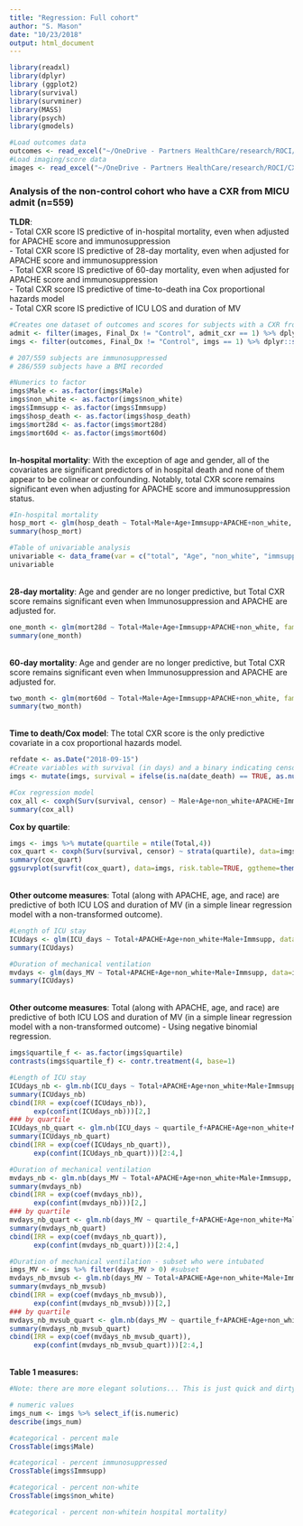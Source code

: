 ```yaml
---
title: "Regression: Full cohort"
author: "S. Mason"
date: "10/23/2018"
output: html_document
---
```


```r
library(readxl)
library(dplyr)
library (ggplot2)
library(survival)
library(survminer)
library(MASS)
library(psych)
library(gmodels)
```
```r
#Load outcomes data
outcomes <- read_excel("~/OneDrive - Partners HealthCare/research/ROCI/CXR/data/ROCI_101918.xlsx", sheet = "Outcomes", col_types = c("numeric", "skip", "numeric", "numeric", "numeric", "numeric", "text", "numeric", "numeric", "numeric", "numeric", "numeric", "date", "date", "numeric", "numeric", "date", "date",  "numeric", "date", "date", "numeric", "text", "numeric", "text", "numeric", "numeric", "date", "numeric", "numeric", "text", "numeric", "text", "text"))
#Load imaging/score data
images <- read_excel("~/OneDrive - Partners HealthCare/research/ROCI/CXR/data/ROCI_101918.xlsx", sheet = "Imaging", col_types = c("numeric", "text", "date", "numeric", "date", "numeric", "numeric", "numeric", "date", "text", "numeric", "numeric", "numeric", "numeric", "numeric", "numeric", "skip"))
```

<h3>Analysis of the non-control cohort who have a CXR from MICU admit (n=559)</h3>
**TLDR**:
<br> - Total CXR score IS predictive of in-hospital mortality, even when adjusted for APACHE score and immunosuppression
<br> - Total CXR score IS predictive of 28-day mortality, even when adjusted for APACHE score and immunosuppression
<br> - Total CXR score IS predictive of 60-day mortality, even when adjusted for APACHE score and immunosuppression
<br> - Total CXR score IS predictive of time-to-death ina Cox proportional hazards model
<br> - Total CXR score IS predictive of ICU LOS and duration of MV
<br>
```r
#Creates one dataset of outcomes and scores for subjects with a CXR from MICU admit
admit <- filter(images, Final_Dx != "Control", admit_cxr == 1) %>% dplyr::select(Subject_ID, cxr_date, Quad1, Quad2, Quad3, Quad4, Total)
imgs <- filter(outcomes, Final_Dx != "Control", imgs == 1) %>% dplyr::select (Subject_ID, Male, Age, BMI, non_white, Immsupp, APACHE, SOFA, days_MV, ICU_admit, ICU_days, Hosp_admit, Hosp_days, Final_Dx, DC_coded, hosp_death, date_death, mort28d, mort60d) %>% merge(admit, by="Subject_ID")

# 207/559 subjects are immunosuppressed
# 286/559 subjects have a BMI recorded
```
```r
#Numerics to factor
imgs$Male <- as.factor(imgs$Male)
imgs$non_white <- as.factor(imgs$non_white)
imgs$Immsupp <- as.factor(imgs$Immsupp)
imgs$hosp_death <- as.factor(imgs$hosp_death)
imgs$mort28d <- as.factor(imgs$mort28d)
imgs$mort60d <- as.factor(imgs$mort60d)
```

<br>**In-hospital mortality**: With the exception of age and gender, all of the covariates are significant predictors of in hospital death and none of them appear to be colinear or confounding. Notably, total CXR score remains significant even when adjusting for APACHE score and immunosuppression status. 
```r
#In-hospital mortality
hosp_mort <- glm(hosp_death ~ Total+Male+Age+Immsupp+APACHE+non_white, family=binomial(link='logit'), data=imgs)
summary(hosp_mort)

#Table of univariable analysis
univariable <- data_frame(var = c("total", "Age", "non_white", "immsupp", "APACHEII", "Male"), beta_tot = c(.1221, .12199, .11805, .10926, .11156, .12221), std_err_tot = c(.0234, .0234, .02378, .02454, .02448, .0234), pval_tot = c("<<.01", "<<.01", "<<.01", "<<.01", "<<.01", "<<.01"), AIC = c(614.3, 616.28, 602.97, 569.72, 583.11, 616.3), pval_var = c(NA, .907, .0008, "<<.01", "<<.01", .977), comment = c("predictor", "not sig", "predictor", "predictor", "predictor", "not sig"))
univariable
```
<br>**28-day mortality**: Age and gender are no longer predictive, but Total CXR score remains significant even when Immunosuppression and APACHE are adjusted for. 

```r
one_month <- glm(mort28d ~ Total+Male+Age+Immsupp+APACHE+non_white, family=binomial(link='logit'), data=imgs)
summary(one_month)
```
<br>**60-day mortality**: Age and gender are no longer predictive, but Total CXR score remains significant even when Immunosuppression and APACHE are adjusted for. 

```r
two_month <- glm(mort60d ~ Total+Male+Age+Immsupp+APACHE+non_white, family=binomial(link='logit'), data=imgs)
summary(two_month)
```
<br>**Time to death/Cox model**:  The total CXR score is the only predictive covariate in a cox proportional hazards model. 
```r
refdate <- as.Date("2018-09-15")
#Create variables with survival (in days) and a binary indicating censored status
imgs <- mutate(imgs, survival = ifelse(is.na(date_death) == TRUE, as.numeric(difftime(refdate, ICU_admit, units='days')), as.numeric(difftime(date_death, ICU_admit, units='days')))) %>% mutate(censor = ifelse(is.na(date_death) == TRUE, 0, 1))

#Cox regression model
cox_all <- coxph(Surv(survival, censor) ~ Male+Age+non_white+APACHE+Immsupp+Total, data=imgs)
summary(cox_all)
```
**Cox by quartile**: 
```r
imgs <- imgs %>% mutate(quartile = ntile(Total,4))
cox_quart <- coxph(Surv(survival, censor) ~ strata(quartile), data=imgs)
summary(cox_quart)
ggsurvplot(survfit(cox_quart), data=imgs, risk.table=TRUE, ggtheme=theme_minimal())
```
<br>**Other outcome measures**: Total (along with APACHE, age, and race) are predictive of both ICU LOS and duration of MV (in a simple linear regression model with a non-transformed outcome).
```r
#Length of ICU stay
ICUdays <- glm(ICU_days ~ Total+APACHE+Age+non_white+Male+Immsupp, data=imgs)
summary(ICUdays)

#Duration of mechanical ventilation
mvdays <- glm(days_MV ~ Total+APACHE+Age+non_white+Male+Immsupp, data=imgs)
summary(ICUdays)
```

<br>**Other outcome measures**: Total (along with APACHE, age, and race) are predictive of both ICU LOS and duration of MV (in a simple linear regression model with a non-transformed outcome) - Using negative binomial regression.
```r
imgs$quartile_f <- as.factor(imgs$quartile)
contrasts(imgs$quartile_f) <- contr.treatment(4, base=1)

#Length of ICU stay
ICUdays_nb <- glm.nb(ICU_days ~ Total+APACHE+Age+non_white+Male+Immsupp, data=imgs)
summary(ICUdays_nb)
cbind(IRR = exp(coef(ICUdays_nb)), 
      exp(confint(ICUdays_nb)))[2,]
### by quartile
ICUdays_nb_quart <- glm.nb(ICU_days ~ quartile_f+APACHE+Age+non_white+Male+Immsupp, data=imgs)
summary(ICUdays_nb_quart)
cbind(IRR = exp(coef(ICUdays_nb_quart)), 
      exp(confint(ICUdays_nb_quart)))[2:4,]

#Duration of mechanical ventilation
mvdays_nb <- glm.nb(days_MV ~ Total+APACHE+Age+non_white+Male+Immsupp, data=imgs)
summary(mvdays_nb)
cbind(IRR = exp(coef(mvdays_nb)), 
      exp(confint(mvdays_nb)))[2,]
### by quartile
mvdays_nb_quart <- glm.nb(days_MV ~ quartile_f+APACHE+Age+non_white+Male+Immsupp, data=imgs)
summary(mvdays_nb_quart)
cbind(IRR = exp(coef(mvdays_nb_quart)), 
      exp(confint(mvdays_nb_quart)))[2:4,]

#Duration of mechanical ventilation - subset who were intubated
imgs_MV <- imgs %>% filter(days_MV > 0) #subset
mvdays_nb_mvsub <- glm.nb(days_MV ~ Total+APACHE+Age+non_white+Male+Immsupp, data=imgs_MV)
summary(mvdays_nb_mvsub)
cbind(IRR = exp(coef(mvdays_nb_mvsub)), 
      exp(confint(mvdays_nb_mvsub)))[2,]
### by quartile
mvdays_nb_mvsub_quart <- glm.nb(days_MV ~ quartile_f+APACHE+Age+non_white+Male+Immsupp, data=imgs_MV)
summary(mvdays_nb_mvsub_quart)
cbind(IRR = exp(coef(mvdays_nb_mvsub_quart)), 
      exp(confint(mvdays_nb_mvsub_quart)))[2:4,]
```

<br>**Table 1 measures:**
```r
#Note: there are more elegant solutions... This is just quick and dirty.

# numeric values
imgs_num <- imgs %>% select_if(is.numeric)
describe(imgs_num)

#categorical - percent male
CrossTable(imgs$Male)

#categorical - percent immunosuppressed
CrossTable(imgs$Immsupp)

#categorical - percent non-white
CrossTable(imgs$non_white)

#categorical - percent non-whitein hospital mortality)
```

